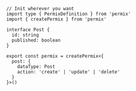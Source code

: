 ```tsx
// Init wherever you want
import type { PermixDefinition } from 'permix'
import { createPermix } from 'permix'

interface Post {
  id: string
  published: boolean
}

export const permix = createPermix<{
  post: {
    dataType: Post
    action: 'create' | 'update' | 'delete'
  }
}>()
```
